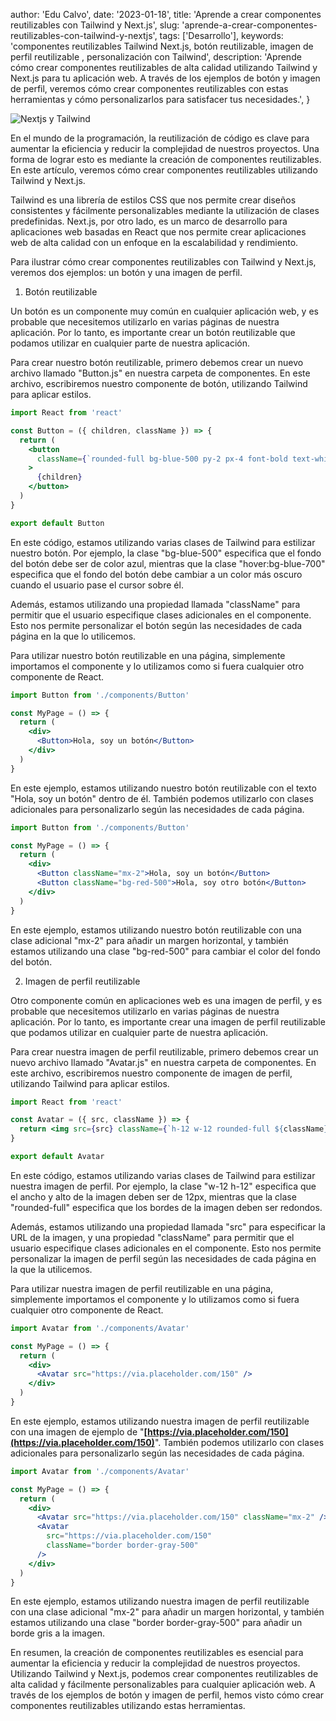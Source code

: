 

  author: 'Edu Calvo',
  date: '2023-01-18',
  title: 'Aprende a crear componentes reutilizables con Tailwind y Next.js',
  slug: 'aprende-a-crear-componentes-reutilizables-con-tailwind-y-nextjs',
  tags: ['Desarrollo'],
  keywords:
    'componentes reutilizables Tailwind Next.js, botón reutilizable, imagen de perfil reutilizable , personalización con Tailwind',
  description:
    'Aprende cómo crear componentes reutilizables de alta calidad utilizando Tailwind y Next.js para tu aplicación web. A través de los ejemplos de botón y imagen de perfil, veremos cómo crear componentes reutilizables con estas herramientas y cómo personalizarlos para satisfacer tus necesidades.',
}


<Image
  className="w-full rounded-md"
  src={coverImg}
  alt="Nextjs y Tailwind"
  placeholder="blur"
  priority
/>

En el mundo de la programación, la reutilización de código es clave para aumentar la eficiencia y reducir la complejidad de nuestros proyectos. Una forma de lograr esto es mediante la creación de componentes reutilizables. En este artículo, veremos cómo crear componentes reutilizables utilizando Tailwind y Next.js.

Tailwind es una librería de estilos CSS que nos permite crear diseños consistentes y fácilmente personalizables mediante la utilización de clases predefinidas. Next.js, por otro lado, es un marco de desarrollo para aplicaciones web basadas en React que nos permite crear aplicaciones web de alta calidad con un enfoque en la escalabilidad y rendimiento.

Para ilustrar cómo crear componentes reutilizables con Tailwind y Next.js, veremos dos ejemplos: un botón y una imagen de perfil.

1. Botón reutilizable

Un botón es un componente muy común en cualquier aplicación web, y es probable que necesitemos utilizarlo en varias páginas de nuestra aplicación. Por lo tanto, es importante crear un botón reutilizable que podamos utilizar en cualquier parte de nuestra aplicación.

Para crear nuestro botón reutilizable, primero debemos crear un nuevo archivo llamado "Button.js" en nuestra carpeta de componentes. En este archivo, escribiremos nuestro componente de botón, utilizando Tailwind para aplicar estilos.

```jsx
import React from 'react'

const Button = ({ children, className }) => {
  return (
    <button
      className={`rounded-full bg-blue-500 py-2 px-4 font-bold text-white hover:bg-blue-700 ${className}`}
    >
      {children}
    </button>
  )
}

export default Button
```

En este código, estamos utilizando varias clases de Tailwind para estilizar nuestro botón. Por ejemplo, la clase "bg-blue-500" especifica que el fondo del botón debe ser de color azul, mientras que la clase "hover:bg-blue-700" especifica que el fondo del botón debe cambiar a un color más oscuro cuando el usuario pase el cursor sobre él.

Además, estamos utilizando una propiedad llamada "className" para permitir que el usuario especifique clases adicionales en el componente. Esto nos permite personalizar el botón según las necesidades de cada página en la que lo utilicemos.

Para utilizar nuestro botón reutilizable en una página, simplemente importamos el componente y lo utilizamos como si fuera cualquier otro componente de React.

```jsx
import Button from './components/Button'

const MyPage = () => {
  return (
    <div>
      <Button>Hola, soy un botón</Button>
    </div>
  )
}
```

En este ejemplo, estamos utilizando nuestro botón reutilizable con el texto "Hola, soy un botón" dentro de él. También podemos utilizarlo con clases adicionales para personalizarlo según las necesidades de cada página.

```jsx
import Button from './components/Button'

const MyPage = () => {
  return (
    <div>
      <Button className="mx-2">Hola, soy un botón</Button>
      <Button className="bg-red-500">Hola, soy otro botón</Button>
    </div>
  )
}
```

En este ejemplo, estamos utilizando nuestro botón reutilizable con una clase adicional "mx-2" para añadir un margen horizontal, y también estamos utilizando una clase "bg-red-500" para cambiar el color del fondo del botón.

2. Imagen de perfil reutilizable

Otro componente común en aplicaciones web es una imagen de perfil, y es probable que necesitemos utilizarlo en varias páginas de nuestra aplicación. Por lo tanto, es importante crear una imagen de perfil reutilizable que podamos utilizar en cualquier parte de nuestra aplicación.

Para crear nuestra imagen de perfil reutilizable, primero debemos crear un nuevo archivo llamado "Avatar.js" en nuestra carpeta de componentes. En este archivo, escribiremos nuestro componente de imagen de perfil, utilizando Tailwind para aplicar estilos.

```jsx
import React from 'react'

const Avatar = ({ src, className }) => {
  return <img src={src} className={`h-12 w-12 rounded-full ${className}`} />
}

export default Avatar
```

En este código, estamos utilizando varias clases de Tailwind para estilizar nuestra imagen de perfil. Por ejemplo, la clase "w-12 h-12" especifica que el ancho y alto de la imagen deben ser de 12px, mientras que la clase "rounded-full" especifica que los bordes de la imagen deben ser redondos.

Además, estamos utilizando una propiedad llamada "src" para especificar la URL de la imagen, y una propiedad "className" para permitir que el usuario especifique clases adicionales en el componente. Esto nos permite personalizar la imagen de perfil según las necesidades de cada página en la que la utilicemos.

Para utilizar nuestra imagen de perfil reutilizable en una página, simplemente importamos el componente y lo utilizamos como si fuera cualquier otro componente de React.

```jsx
import Avatar from './components/Avatar'

const MyPage = () => {
  return (
    <div>
      <Avatar src="https://via.placeholder.com/150" />
    </div>
  )
}
```

En este ejemplo, estamos utilizando nuestra imagen de perfil reutilizable con una imagen de ejemplo de "**[https://via.placeholder.com/150](https://via.placeholder.com/150)**". También podemos utilizarlo con clases adicionales para personalizarlo según las necesidades de cada página.

```jsx
import Avatar from './components/Avatar'

const MyPage = () => {
  return (
    <div>
      <Avatar src="https://via.placeholder.com/150" className="mx-2" />
      <Avatar
        src="https://via.placeholder.com/150"
        className="border border-gray-500"
      />
    </div>
  )
}
```

En este ejemplo, estamos utilizando nuestra imagen de perfil reutilizable con una clase adicional "mx-2" para añadir un margen horizontal, y también estamos utilizando una clase "border border-gray-500" para añadir un borde gris a la imagen.

En resumen, la creación de componentes reutilizables es esencial para aumentar la eficiencia y reducir la complejidad de nuestros proyectos. Utilizando Tailwind y Next.js, podemos crear componentes reutilizables de alta calidad y fácilmente personalizables para cualquier aplicación web. A través de los ejemplos de botón y imagen de perfil, hemos visto cómo crear componentes reutilizables utilizando estas herramientas.
